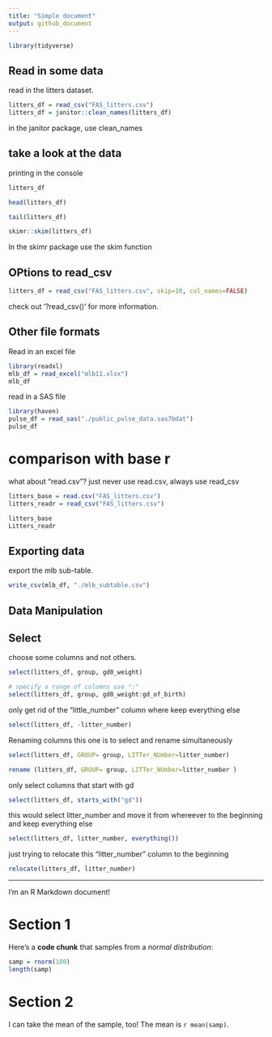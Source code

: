 ```yaml
---
title: "Simple document"
output: github_document
---
```


```r
library(tidyverse)
```

## Read in some data
read in the litters dataset.
```r
litters_df = read_csv("FAS_litters.csv")
litters_df = janitor::clean_names(litters_df)
```
in the janitor package, use clean_names


## take a look at the data
printing in the console
```r
litters_df 
``` 

```r
head(litters_df)
```

```r
tail(litters_df)
```

```r
skimr::skim(litters_df)
```
In the skimr package use the skim function

## OPtions to read_csv
```r
litters_df = read_csv("FAS_litters.csv", skip=10, col_names=FALSE)
```
check out '?read_csv()' for more information.


## Other file formats
Read in an excel file
```r
library(readxl)
mlb_df = read_excel("mlb11.xlsx")
mlb_df
```

read in a SAS file
```r
library(haven)
pulse_df = read_sas("./public_pulse_data.sas7bdat")
pulse_df
```
# comparison with base r

what about "read.csv"? just never use read.csv, always use read_csv
```r
litters_base = read.csv("FAS_litters.csv")
litters_readr = read_csv("FAS_litters.csv")

litters_base
Litters_readr
```

## Exporting data
export the mlb sub-table.
```r
write_csv(mlb_df, "./mlb_subtable.csv")
```

## Data Manipulation
## Select
choose some columns and not others.
```r
select(litters_df, group, gd0_weight)

# specify a range of columns use ":"
select(litters_df, group, gd0_weight:gd_of_birth)
```

only get rid of the "little_number" column where keep everything else
```r
select(litters_df, -litter_number)
```

Renaming columns
this one is to select and rename simultaneously
```r
select(litters_df, GROUP= group, LITTer_NUmber=litter_number)
```
```r
rename (litters_df, GROUP= group, LITTer_NUmber=litter_number )
```

only select columns that start with gd
```r
select(litters_df, starts_with("gd"))
```

this would select litter_number and move it from whereever
to the beginning and keep everything else
```r
select(litters_df, litter_number, everything())
```
just trying to relocate this "litter_number" column to the beginning
```r
relocate(litters_df, litter_number)
```














-------------------------------------------------
I'm an R Markdown document! 

# Section 1

Here's a **code chunk** that samples from 
a _normal distribution_:

```r
samp = rnorm(100)
length(samp)
```

# Section 2

I can take the mean of the sample, too!
The mean is `r mean(samp)`.
